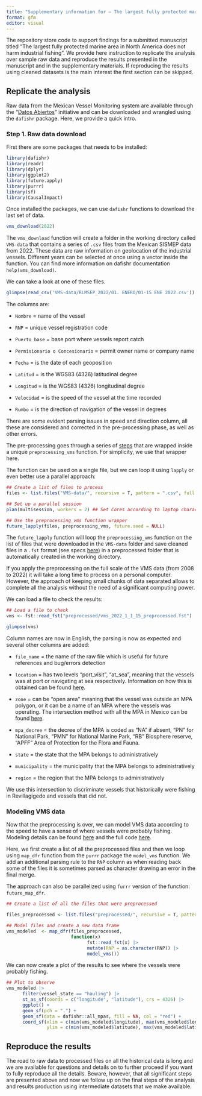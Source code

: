 ```yaml
---
title: "Supplementary information for – The largest fully protected marine area in North America does not harm industrial fishing"
format: gfm
editor: visual
---
```


The repository store code to support findings for a submitted manuscript titled "The largest fully protected marine area in North America does not harm industrial fishing". We provide here instruction to replicate the analysis over sample raw data and reproduce the results presented in the manuscript and in the supplementary materials. If reproducing the results using cleaned datasets is the main interest the first section can be skipped.

## Replicate the analysis

Raw data from the Mexican Vessel Monitoring system are available through the "[Datos Abiertos](https://datos.gob.mx/busca/dataset/localizacion-y-monitoreo-satelital-de-embarcaciones-pesqueras)" initiative and can be downloaded and wrangled using the `dafishr` package. Here, we provide a quick intro.

### Step 1. Raw data download

First there are some packages that needs to be installed:

```r
library(dafishr)
library(readr)
library(dplyr)
library(ggplot2)
library(future.apply)
library(purrr)
library(sf)
library(CausalImpact)
```

Once installed the packages, we can use `dafishr` functions to download the last set of data.

```r
vms_download(2022)
```

The `vms_download` function will create a folder in the working directory called `VMS-data` that contains a series of `.csv` files from the Mexican SISMEP data from 2022. These data are raw information on geolocation of the industrial vessels. Different years can be selected at once using a vector inside the function. You can find more information on dafishr documentation `help(vms_download)`.

We can take a look at one of these files.

```r
glimpse(read_csv('VMS-data/RLMSEP_2022/01. ENERO/01-15 ENE 2022.csv'))
```

The columns are:

-   `Nombre` = name of the vessel

-   `RNP` = unique vessel registration code

-   `Puerto base` = base port where vessels report catch

-   `Permisionario o Concesionario` = permit owner name or company name

-   `Fecha` = is the date of each geoposition

-   `Latitud` = is the WGS83 (4326) latitudinal degree

-   `Longitud` = is the WGS83 (4326) longitudinal degree

-   `Velocidad` = is the speed of the vessel at the time recorded

-   `Rumbo` = is the direction of navigation of the vessel in degrees

There are some evident parsing issues in speed and direction column, all these are considered and corrected in the pre-processing phase, as well as other errors.

The pre-processing goes through a series of [steps](https://cbmc-gcmp.github.io/dafishr/articles/dafisr.html#downloading-raw-data-on-your-computer) that are wrapped inside a unique `preprocessing_vms` function. For simplicity, we use that wrapper here.

The function can be used on a single file, but we can loop it using `lapply` or even better use a parallel approach:

```r

## Create a list of files to process
files <- list.files("VMS-data/", recursive = T, pattern = ".csv", full.names = T)

## Set up a parallel session 
plan(multisession, workers = 2) ## Set Cores according to laptop characteristics

## Use the preprocessing_vms function wrapper
future_lapply(files, preprocessing_vms, future.seed = NULL)

```

The `future_lapply` function will loop the `preprocessing_vms` function on the list of files that were downloaded in the `VMS-data` folder and save cleaned files in a `.fst` format (see specs [here](https://www.fstpackage.org/)) in a preprocessed folder that is automatically created in the working directory.

If you apply the preprocessing on the full scale of the VMS data (from 2008 to 2022) it will take a long time to process on a personal computer. However, the approach of keeping small chunks of data separated allows to complete all the analysis without the need of a significant computing power.

We can load a file to check the results:

```r
## Load a file to check 
vms <- fst::read_fst("preprocessed/vms_2022_1_1_15_preprocessed.fst")

glimpse(vms)

```

Column names are now in English, the parsing is now as expected and several other columns are added:

-   `file_name` = the name of the raw file which is useful for future references and bug/errors detection

-   `location` = has two levels "port_visit", "at_sea", meaning that the vessels was at port or navigating at sea respectively. Information on how this is obtained can be found [here](https://cbmc-gcmp.github.io/dafishr/reference/join_ports_locations.html).

-   `zone` = can be "open area" meaning that the vessel was outside an MPA polygon, or it can be a name of an MPA where the vessels was operating. The intersection method with all the MPA in Mexico can be found [here](https://cbmc-gcmp.github.io/dafishr/reference/join_mpa_data.html).

-   `mpa_decree` = the decree of the MPA is coded as "NA" if absent, "PN" for National Park, "PMN" for National Marine Park, "RB" Biosphere reserve, "APFF" Area of Protection for the Flora and Fauna.

-   `state` = the state that the MPA belongs to administratively

-   `municipality` = the municipality that the MPA belongs to administratively

-   `region` = the region that the MPA belongs to administratively

We use this intersection to discriminate vessels that historically were fishing in Revillagigedo and vessels that did not.

### Modeling VMS data

Now that the preprocessing is over, we can model VMS data according to the speed to have a sense of where vessels were probably fishing. Modeling details can be found [here](https://cbmc-gcmp.github.io/dafishr/reference/model_vms.html) and the full code [here](https://github.com/CBMC-GCMP/dafishr/blob/HEAD/R/model_vms.R).

Here, we first create a list of all the preprocessed files and then we loop using `map_dfr` function from the `purrr` package the `model_vms` function. We add an additional parsing rule to the `RNP` column as when reading back some of the files it is sometimes parsed as character drawing an error in the final merge.

The approach can also be parallelized using `furrr` version of the function: `future_map_dfr`.

```r
## Create a list of all the files that were preprocessed

files_preprocessed <- list.files("preprocessed/", recursive = T, pattern = ".fst", full.names = T)

## Model files and create a new data frame
vms_modeled  <- map_dfr(files_preprocessed, 
                        function(x)
                              fst::read_fst(x) |>
                              mutate(RNP = as.character(RNP)) |> 
                              model_vms())


```

We can now create a plot of the results to see where the vessels were probably fishing.

```r
## Plot to observe
vms_modeled |> 
      filter(vessel_state == "hauling") |> 
      st_as_sf(coords = c("longitude", "latitude"), crs = 4326) |> 
      ggplot() +
      geom_sf(pch = ".") +
      geom_sf(data = dafishr::all_mpas, fill = NA, col = "red") +
      coord_sf(xlim = c(min(vms_modeled$longitude), max(vms_modeled$longitude)), 
               ylim = c(min(vms_modeled$latitude), max(vms_modeled$latitude)))
```

## Reproduce the results

The road to raw data to processed files on all the historical data is long and we are available for questions and details on to further proceed if you want to fully reproduce all the details. Beware, however, that all significant steps are presented above and now we follow up on the final steps of the analysis and results production using intermediate datasets that we make available.
